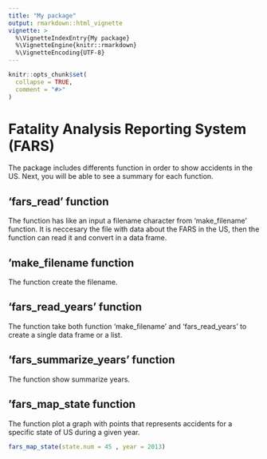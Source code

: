 ```yaml
---
title: "My package"
output: rmarkdown::html_vignette
vignette: >
  %\VignetteIndexEntry{My package}
  %\VignetteEngine{knitr::rmarkdown}
  %\VignetteEncoding{UTF-8}
---
```


```r
knitr::opts_chunk$set(
  collapse = TRUE,
  comment = "#>"
)
```

# Fatality Analysis Reporting System (FARS)

The package includes differents function in order to show accidents in the US. Next, you will be able to see a summary for each function.

## 'fars_read' function

The function has like an input a filename character from 'make_filename' function. It is neccesary the file with data about the FARS in the US, then the function can read it and convert in a data frame.

## 'make_filename function

The function create the filename.

## 'fars_read_years' function

The function take both function 'make_filename' and 'fars_read_years' to create a single data frame or a list.

## 'fars_summarize_years' function

The function show summarize years. 

## 'fars_map_state function 

The function plot a graph with points that represents accidents for a specific state of US during a given year.

```r
fars_map_state(state.num = 45 , year = 2013)
```

